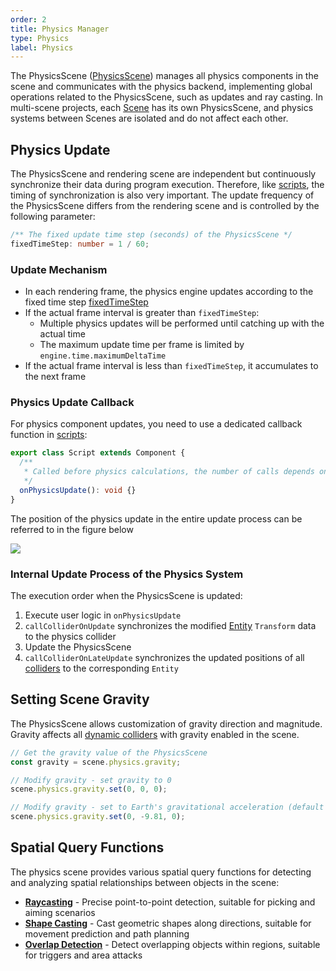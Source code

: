 ```yaml
---
order: 2
title: Physics Manager
type: Physics
label: Physics
---
```


The PhysicsScene ([PhysicsScene](/apis/core/#PhysicsScene)) manages all physics components in the scene and communicates with the physics backend, implementing global operations related to the PhysicsScene, such as updates and ray casting. In multi-scene projects, each [Scene](/apis/core/Scene) has its own PhysicsScene, and physics systems between Scenes are isolated and do not affect each other.

## Physics Update

The PhysicsScene and rendering scene are independent but continuously synchronize their data during program execution. Therefore, like [scripts](/en/docs/script/script), the timing of synchronization is also very important. The update frequency of the PhysicsScene differs from the rendering scene and is controlled by the following parameter:
```typescript
/** The fixed update time step (seconds) of the PhysicsScene */
fixedTimeStep: number = 1 / 60;
```

### Update Mechanism

- In each rendering frame, the physics engine updates according to the fixed time step [fixedTimeStep](/apis/core/#PhysicsScene-fixedTimeStep)
- If the actual frame interval is greater than `fixedTimeStep`:
  - Multiple physics updates will be performed until catching up with the actual time
  - The maximum update time per frame is limited by `engine.time.maximumDeltaTime`
- If the actual frame interval is less than `fixedTimeStep`, it accumulates to the next frame

### Physics Update Callback

For physics component updates, you need to use a dedicated callback function in [scripts](/en/docs/script/script):
```typescript
export class Script extends Component {
  /**
   * Called before physics calculations, the number of calls depends on the physics update frequency
   */
  onPhysicsUpdate(): void {}
}
```

The position of the physics update in the entire update process can be referred to in the figure below 

<Image src="https://gw.alipayobjects.com/mdn/rms_7c464e/afts/img/A*_8C-TJP2UIgAAAAAAAAAAAAAARQnAQ" />

### Internal Update Process of the Physics System

The execution order when the PhysicsScene is updated:

1. Execute user logic in `onPhysicsUpdate`
2. `callColliderOnUpdate` synchronizes the modified [Entity](/apis/core/#Entity) `Transform` data to the physics collider
3. Update the PhysicsScene
4. `callColliderOnLateUpdate` synchronizes the updated positions of all [colliders](/en/docs/physics/collider/overview) to the corresponding `Entity`

## Setting Scene Gravity

The PhysicsScene allows customization of gravity direction and magnitude. Gravity affects all [dynamic colliders](/en/docs/physics/collider/dynamicCollider) with gravity enabled in the scene.

```typescript
// Get the gravity value of the PhysicsScene
const gravity = scene.physics.gravity;

// Modify gravity - set gravity to 0
scene.physics.gravity.set(0, 0, 0);

// Modify gravity - set to Earth's gravitational acceleration (default value)
scene.physics.gravity.set(0, -9.81, 0);
```

## Spatial Query Functions

The physics scene provides various spatial query functions for detecting and analyzing spatial relationships between objects in the scene:

- **[Raycasting](/en/docs/physics/query/raycast)** - Precise point-to-point detection, suitable for picking and aiming scenarios
- **[Shape Casting](/en/docs/physics/query/sweep)** - Cast geometric shapes along directions, suitable for movement prediction and path planning
- **[Overlap Detection](/en/docs/physics/query/overlap)** - Detect overlapping objects within regions, suitable for triggers and area attacks

